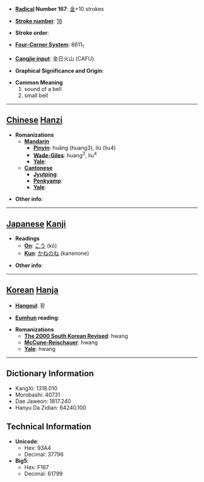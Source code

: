* '''[[Wiktionary:Chinese radical index| Radical]] Number 167''': [[Wiktionary:Chinese radical index 金|金]]+10 strokes

* '''[[Wiktionary:Chinese total strokes index|Stroke number]]''': [[Wiktionary:Chinese total strokes index 18|18]]

* '''Stroke order''': 

* '''[[Wiktionary:Chinese four corner index|Four-Corner System]]''': 8611<sub>1</sub>

* '''[[Wiktionary:Chinese Cangjie index|Cangjie input]]''': 金日火山 (CAFU)

* '''Graphical Significance and Origin''': 

* '''Common Meaning'''
*#sound of a bell
*# small bell


----

== [[Chinese]] [[Hanzi]] ==

* '''Romanizations'''
** '''[[Mandarin]]'''
*** '''[[Pinyin]]''': huǎng (huang3), liù (liu4)
*** '''[[Wade-Giles]]''': huang<sup>3</sup>, liu<sup>4</sup>
*** '''[[Yale]]''': 
** '''[[Cantonese]]'''
*** '''[[Jyutping]]''':
*** '''[[Penkyamp]]''': 
*** '''[[Yale]]''': 

* '''Other info''': 

----

== [[Japanese]] [[Kanji]] ==

* '''Readings'''
** '''[[On]]''': [[こう]] (kō)
** '''[[Kun]]''': [[かねのね]] (kanenone)

* '''Other info''':  

----

== [[Korean]] [[Hanja]] ==

* '''[[Hangeul]]''': 황

* '''[[Eumhun]] reading''': 

* '''Romanizations'''
** '''[[The 2000 South Korean Revised Romanization|The 2000 South Korean Revised]]''': hwang
** '''[[McCune-Reischauer]]''': hwang
** '''[[Yale]]''': hwang

----

== Dictionary Information ==

* KangXi: 1318.010
* Morobashi: 40731
* Dae Jaweon: 1817.240
* Hanyu Da Zidian: 64240.100

== Technical Information ==

* '''Unicode''':
** Hex: 93A4
** Decimal: 37796
* '''Big5''':
** Hex: F167
** Decimal: 61799